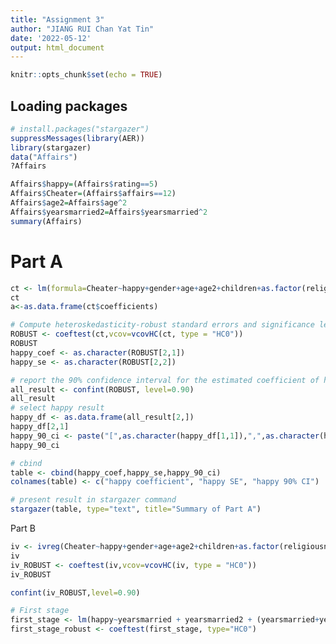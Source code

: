 ```yaml
---
title: "Assignment 3"
author: "JIANG RUI Chan Yat Tin"
date: '2022-05-12'
output: html_document
---
```


```r
knitr::opts_chunk$set(echo = TRUE)
```

## Loading packages
```r
# install.packages("stargazer")
suppressMessages(library(AER))
library(stargazer)
data("Affairs")
?Affairs
```

```r
Affairs$happy=(Affairs$rating==5)
Affairs$Cheater=(Affairs$affairs==12)
Affairs$age2=Affairs$age^2
Affairs$yearsmarried2=Affairs$yearsmarried^2
summary(Affairs)
```

# Part A
```r
ct <- lm(formula=Cheater~happy+gender+age+age2+children+as.factor(religiousness)+education+as.factor(occupation), data=Affairs)
ct
a<-as.data.frame(ct$coefficients)

# Compute heteroskedasticity-robust standard errors and significance levels, where NAME is the name of a regression-type object created by lm() and other similar commands
ROBUST <- coeftest(ct,vcov=vcovHC(ct, type = "HC0"))
ROBUST
happy_coef <- as.character(ROBUST[2,1])
happy_se <- as.character(ROBUST[2,2])

# report the 90% confidence interval for the estimated coefficient of happy, where ROBUST is the name of the object created by the coeftest() command above
all_result <- confint(ROBUST, level=0.90)
all_result
# select happy result 
happy_df <- as.data.frame(all_result[2,])
happy_df[2,1]
happy_90_ci <- paste("[",as.character(happy_df[1,1]),",",as.character(happy_df[2,1]),"]",sep="")
happy_90_ci

# cbind
table <- cbind(happy_coef,happy_se,happy_90_ci)
colnames(table) <- c("happy coefficient", "happy SE", "happy 90% CI")

# present result in stargazer command 
stargazer(table, type="text", title="Summary of Part A")
```


Part B
```r
iv <- ivreg(Cheater~happy+gender+age+age2+children+as.factor(religiousness)+education+as.factor(occupation) | yearsmarried + yearsmarried2 + (yearsmarried+yearsmarried2)*( gender + age + age2 + children + as.factor(religiousness)+education+as.factor(occupation) ), data=Affairs)
iv
iv_ROBUST <- coeftest(iv,vcov=vcovHC(iv, type = "HC0"))
iv_ROBUST

confint(iv_ROBUST,level=0.90)

# First stage
first_stage <- lm(happy~yearsmarried + yearsmarried2 + (yearsmarried+yearsmarried2)*( gender + age + age2 + children + as.factor(religiousness)+education+as.factor(occupation)) , data=Affairs)
first_stage_robust <- coeftest(first_stage, type="HC0")
```


